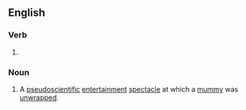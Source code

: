 ==English==

===Verb===
{{head|en|verb form}}

# {{present participle of|unroll|lang=en|nocat=1}}

===Noun===
{{en-noun}}

# {{lb|en|historical}} A [[pseudoscientific]] [[entertainment]] [[spectacle]] at which a [[mummy]] was [[unwrap]]ped.